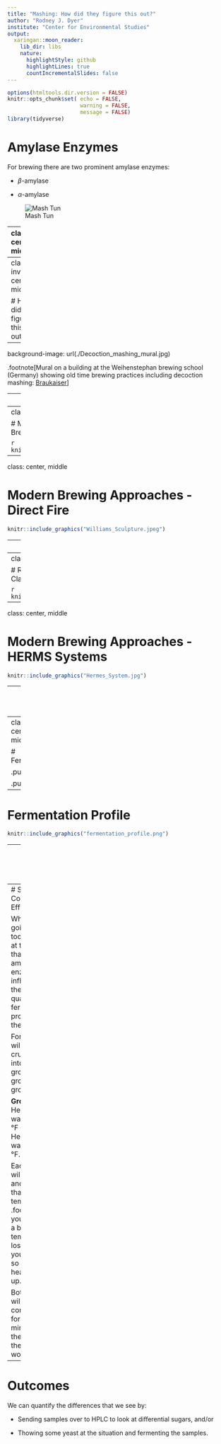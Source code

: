 ```yaml
---
title: "Mashing: How did they figure this out?"
author: "Rodney J. Dyer"
institute: "Center for Environmental Studies"
output:
  xaringan::moon_reader:
    lib_dir: libs
    nature:
      highlightStyle: github
      highlightLines: true
      countIncrementalSlides: false
---
```


```r
options(htmltools.dir.version = FALSE)
knitr::opts_chunk$set( echo = FALSE, 
                       warning = FALSE,
                       message = FALSE)
library(tidyverse)
```

# Amylase Enzymes

For brewing there are two prominent amylase enzymes:  

- $\beta$-amylase  

- $\alpha$-amylase

![Mash Tun](MashTun.png)

---
class: center, middle

# Mashing Temperatures

.pull-left[
![Palmers Image](sept01sci.gif)
]

.pull-right[
```r
df <- tribble(
  ~Temperature, ~Activity,
  #-----------|-----------
"68 - 105 °F", "ferrulic acid rest",
"113 - 122 °F" , "protein and beta glucanase rest",
"144 - 149 °F",  "fermentability rest",
"158° - 167 °F", "extract rest",
"172°F", "mash-off temperature"
)
knitr::kable( df, 'html' ) %>%
  kableExtra::kable_styling()
```
]




---
class: inverse, center, middle

# How did we figure this out?


---
background-image: url(./Decoction_mashing_mural.jpg)

.footnote[Mural on a building at the Weihenstephan brewing school (Germany) showing old time brewing practices including decoction mashing: [Braukaiser](http://braukaiser.com/wiki/index.php/File:Decoction_mashing_mural.jpg)]




---
class: center, middle

# The Step Mash

```r
knitr::include_graphics("Mash_diagram_tripple_decoction.gif")
```


---
class: center, middle

# Modern Brewing Approaches - Stove Brewing

```r
knitr::include_graphics("StoveBrewing.jpg")
```


---
class: center, middle

# Modern Brewing Approaches - Direct Fire

```r
knitr::include_graphics("Williams_Sculpture.jpeg")
```


---
class: center, middle

# Modern Brewing Approaches - RIMS Systems

```r
knitr::include_graphics("dyer_brewery.jpeg")
```



---
class: center, middle

# RIMS - Recirculation for Step Mash & Clarity


```r
knitr::include_graphics("dyer_rims.jpeg")
```



---
class: center, middle

# Modern Brewing Approaches - HERMS Systems

```r
knitr::include_graphics("Hermes_System.jpg")
```



---
class: center, middle

# Boil in a Bag (BIAB)


```r
knitr::include_graphics("BIABLadder.jpg")
```




---
class: center, middle

# Fermentation


.pull-left[
```r
knitr::include_graphics("fermenters.jpeg")
```
]

.pull-right[
```r
knitr::include_graphics("fermentation_progress.png")
```
]


---
# Fermentation Profile

```r
knitr::include_graphics("fermentation_profile.png")
```



---
class: inverse, center, middle

# Let's Experiment!


---
# Sugar Conversion Efficiency

What we are going to do today is look at the way that each amylase enzyme influences the final quality of the fermentation product (e.g., the beer).

For this we will divide the crushed grain into two groups, the $\alpha$ group & the $\beta$ group.

  **Group $\alpha$:** Heat strike water to 145 °F  
  **Group $\beta$:** Heat strike water to 158 °F.  

Each group will mash-in and maintain that temperature .footnote[*n.b.*, you may see a bit of temperature loss when you mash in, so bring the heat back up.].

Both groups will maintain conversion for 45 minutes and then lauter off the sweet wort.


---
# Outcomes

We can quantify the differences that we see by:  

- Sending samples over to HPLC to look at differential sugars, and/or  

- Thowing some yeast at the situation and fermenting the samples.







